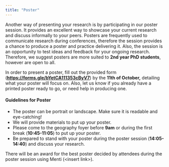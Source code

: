 ---
title: "Poster"
---

Another way of presenting your research is by participating in our poster session. It provides an excellent way to showcase your current research and discuss informally to your peers. Posters are frequently used to communicate research during conferences, therefore the session provides a chance to produce a poster and practice delivering it. Also, the session is an opportunity to test ideas and feedback for your ongoing research. Therefore, we suggest posters are more suited to **2nd year PhD students**, however are open to all.

In order to present a poster, fill out the provided form ([**https://forms.gle/bYetCA111353cByV7**](https://eur03.safelinks.protection.outlook.com/?url=https%3A%2F%2Fforms.gle%2FbYetCA111353cByV7&data=05%7C02%7Cgy17pls%40leeds.ac.uk%7Cdfa6a557325b4536e96608dcd968c89e%7Cbdeaeda8c81d45ce863e5232a535b7cb%7C0%7C0%7C638624291299365781%7CUnknown%7CTWFpbGZsb3d8eyJWIjoiMC4wLjAwMDAiLCJQIjoiV2luMzIiLCJBTiI6Ik1haWwiLCJXVCI6Mn0%3D%7C0%7C%7C%7C&sdata=zcB%2FWBEG70WRJRpROYvFpilP81Ghz6JwszMqRShiraA%3D&reserved=0)) by the **11th of October,** detailing what your poster will focus on. Also, let us know if you already have a printed poster ready to go, or need help in producing one.

#### Guidelines for Poster

-   The poster can be portrait or landscape. Make sure it is readable and eye-catching!
-   We will provide materials to put up your poster.
-   Please come to the geography foyer before **9am** or during the first break (**10:45-11:05**) to put up your poster.
-   Be prepared to stand with your poster during the poster session (**14:05-14:40**) and discuss your research.

There will be an award for the best poster decided by attendees during the poster session using Menti (\<insert link\>).
